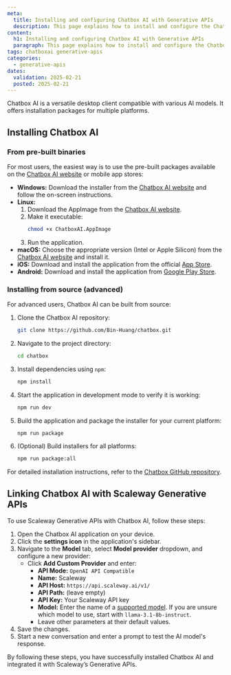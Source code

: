 ```yaml
---
meta:
  title: Installing and configuring Chatbox AI with Generative APIs
  description: This page explains how to install and configure the Chatbox AI application with Scaleway's Generative APIs
content:
  h1: Installing and configuring Chatbox AI with Generative APIs
  paragraph: This page explains how to install and configure the Chatbox AI application with Scaleway's Generative APIs
tags: chatboxai generative-apis
categories:
  - generative-apis
dates:
  validation: 2025-02-21
  posted: 2025-02-21
---
```


Chatbox AI is a versatile desktop client compatible with various AI models. It offers installation packages for multiple platforms.

## Installing Chatbox AI

### From pre-built binaries

For most users, the easiest way is to use the pre-built packages available on the [Chatbox AI website](https://chatboxai.app/en) or mobile app stores:

- **Windows:** Download the installer from the [Chatbox AI website](https://chatboxai.app/en) and follow the on-screen instructions.
- **Linux:**
  1. Download the AppImage from the [Chatbox AI website](https://chatboxai.app/en).
  2. Make it executable:
     ```sh
     chmod +x ChatboxAI.AppImage
     ```
  3. Run the application.
- **macOS:** Choose the appropriate version (Intel or Apple Silicon) from the [Chatbox AI website](https://chatboxai.app/en) and install it.
- **iOS:** Download and install the application from the official [App Store](https://apps.apple.com/app/chatbox-ai/id6471368056).
- **Android:** Download and install the application from [Google Play Store](https://play.google.com/store/apps/details?id=xyz.chatboxapp.chatbox).

### Installing from source (advanced)

For advanced users, Chatbox AI can be built from source:

1. Clone the Chatbox AI repository:
   ```sh
   git clone https://github.com/Bin-Huang/chatbox.git
   ```
2. Navigate to the project directory:
   ```sh
   cd chatbox
   ```
3. Install dependencies using `npm`:
   ```sh
   npm install
   ```
4. Start the application in development mode to verify it is working:
   ```sh
   npm run dev
   ```
5. Build the application and package the installer for your current platform:
   ```sh
   npm run package
   ```
6. (Optional) Build installers for all platforms:
   ```sh
   npm run package:all
   ```

For detailed installation instructions, refer to the [Chatbox GitHub repository](https://github.com/Bin-Huang/chatbox).

## Linking Chatbox AI with Scaleway Generative APIs

To use Scaleway Generative APIs with Chatbox AI, follow these steps:

1. Open the Chatbox AI application on your device.
2. Click the **settings icon** in the application's sidebar.
3. Navigate to the **Model** tab, select **Model provider** dropdown, and configure a new provider:
   - Click **Add Custom Provider** and enter:
     - **API Mode:** `OpenAI API Compatible`
     - **Name:** Scaleway
     - **API Host:** `https://api.scaleway.ai/v1/`
     - **API Path:** (leave empty)
     - **API Key:** Your Scaleway API key
     - **Model:** Enter the name of a [supported model](/generative-apis/reference-content/supported-models/).
       <Message type="tip">
       If you are unsure which model to use, start with `llama-3.1-8b-instruct`.
       </Message>
     - Leave other parameters at their default values.
4. Save the changes.
5. Start a new conversation and enter a prompt to test the AI model's response.

By following these steps, you have successfully installed Chatbox AI and integrated it with Scaleway’s Generative APIs.
